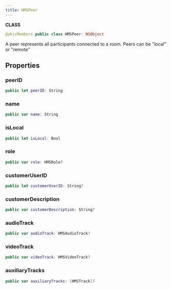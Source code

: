 ```yaml
---
title: HMSPeer
---
```


**CLASS**

```swift
@objcMembers public class HMSPeer: NSObject
```

A peer represents all participants connected to a room. Peers can be "local" or "remote"

## Properties

### peerID

```swift
public let peerID: String
```

### name

```swift
public var name: String
```

### isLocal

```swift
public let isLocal: Bool
```

### role

```swift
public var role: HMSRole?
```

### customerUserID

```swift
public let customerUserID: String?
```

### customerDescription

```swift
public var customerDescription: String?
```

### audioTrack

```swift
public var audioTrack: HMSAudioTrack?
```

### videoTrack

```swift
public var videoTrack: HMSVideoTrack?
```

### auxiliaryTracks

```swift
public var auxiliaryTracks: [HMSTrack]?
```
